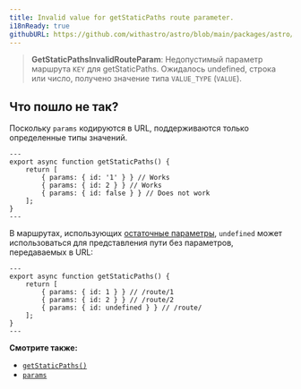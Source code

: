 ```yaml
---
title: Invalid value for getStaticPaths route parameter.
i18nReady: true
githubURL: https://github.com/withastro/astro/blob/main/packages/astro/src/core/errors/errors-data.ts
---
```


> **GetStaticPathsInvalidRouteParam**: Недопустимый параметр маршрута `KEY` для getStaticPaths. Ожидалось undefined, строка или число, получено значение типа `VALUE_TYPE` (`VALUE`).

## Что пошло не так?

Поскольку `params` кодируются в URL, поддерживаются только определенные типы значений.

```astro title="/route/[id].astro"
---
export async function getStaticPaths() {
	return [
		{ params: { id: '1' } } // Works
		{ params: { id: 2 } } // Works
		{ params: { id: false } } // Does not work
	];
}
---
```

В маршрутах, использующих [остаточные параметры](/ru/guides/routing/#rest-parameters), `undefined` может использоваться для представления пути без параметров, передаваемых в URL:

```astro title="/route/[...id].astro"
---
export async function getStaticPaths() {
	return [
		{ params: { id: 1 } } // /route/1
		{ params: { id: 2 } } // /route/2
		{ params: { id: undefined } } // /route/
	];
}
---
```

**Смотрите также:**

-  [`getStaticPaths()`](/ru/reference/routing-reference/#getstaticpaths)
-  [`params`](/ru/reference/api-reference/#params)